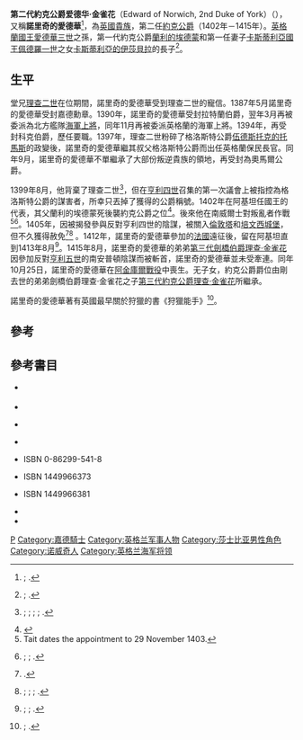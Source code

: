 '''第二代約克公爵爱德华·金雀花'''（Edward of Norwich, 2nd Duke of York）（{{bd|約1373年||1415年|10月25日|catIdx=E}}），又稱'''諾里奇的愛德華'''<ref>{{Harvnb|Cokayne|1959|p=900}}; {{Harvnb|Horrox|2004}}.</ref>，為[[英國|英國]][[貴族|貴族]]，第二任[[約克公爵|約克公爵]]（1402年－1415年）。[[英格蘭君主列表|英格蘭國王]][[爱德华三世_(英格兰)|愛德華三世]]之孫，第一代約克公爵[[蘭利的埃德蒙|蘭利的埃德蒙]]和第一任妻子[[卡斯蒂利亚君主列表|卡斯蒂利亞國王]][[佩德羅一世_(卡斯提爾)|佩德羅一世]]之女[[卡斯蒂利亞的伊莎貝拉|卡斯蒂利亞的伊莎貝拉]]的長子<ref>{{Harvnb|Pugh|1988|p=89}}; {{Harvnb|Tuck|2004}}.</ref>。

==生平==
堂兄[[理查二世|理查二世]]在位期間，諾里奇的愛德華受到理查二世的寵信。1387年5月諾里奇的愛德華受封嘉德勳章。1390年，諾里奇的愛德華受封拉特蘭伯爵，翌年3月再被委派為北方艦隊[[海軍上將|海軍上將]]，同年11月再被委派英格蘭的海軍上將。1394年，再受封科克伯爵，歷任要職。1397年，理查二世粉碎了格洛斯特公爵[[伍德斯托克的托马斯|伍德斯托克的托馬斯]]的政變後，諾里奇的愛德華繼其叔父格洛斯特公爵而出任英格蘭保民長官。同年9月，諾里奇的愛德華不單繼承了大部份叛逆貴族的領地，再受封為奧馬爾公爵。

1399年8月，他背棄了理查二世<ref>{{Harvnb|Tait|1896|p=402}}; {{Harvnb|Cokayne|1959|p=902}}; {{Harvnb|Horrox|2004}}; {{Harvnb|Pugh|1988|pp=3–6}}; {{Harvnb|Tuck|2004}}.</ref>，但在[[亨利四世_(英格兰)|亨利四世]]召集的第一次議會上被指控為格洛斯特公爵的謀害者，所幸只丟掉了獲得的公爵稱號。1402年在阿基坦任國王的代表，其父蘭利的埃德蒙死後襲約克公爵之位<ref>{{Cite web |url=http://www.britannica.com/EBchecked/topic/653689/Edward-of-Norwich-2nd-duke-of-York |title=Encyclopedia Britannica Edward of Norwich Second Duke of York |accessdate=2016-02-01 |archive-date=2014-05-03 |archive-url=https://web.archive.org/web/20140503120644/http://www.britannica.com/EBchecked/topic/653689/Edward-of-Norwich-2nd-duke-of-York |dead-url=no }}</ref>。後來他在南威爾士對叛亂者作戰<ref>Tait dates the appointment to 29 November 1403.</ref><ref>{{Harvnb|Tait|1896|p=402}}; {{Harvnb|Cokayne|1959|p=903}}; {{Harvnb|Horrox|2004}}.</ref>。1405年，因被揭發參與反對亨利四世的陰謀，被關入[[倫敦塔|倫敦塔]]和[[培文西城堡|培文西城堡]]，但不久獲得赦免<ref>{{Harvnb|Bean|2004}}.</ref><ref>{{Harvnb|Tait|1896|p=403}}; {{Harvnb|Pugh|1988|p=78}}; {{Harvnb|Cokayne|1959|p=903}}; {{Harvnb|Horrox|2004}}.</ref> 。1412年，諾里奇的愛德華參加{{link-en|克拉倫斯公爵托馬斯|Thomas of Lancaster, 1st Duke of Clarence}}的[[法國|法國]]遠征後，留在阿基坦直到1413年8月<ref>{{Harvnb|Tait|1896|p=403}}; {{Harvnb|Cokayne|1959|p=904}}; {{Harvnb|Horrox|2004}}.</ref>。1415年8月，諾里奇的愛德華的弟弟[[科尼斯伯勒的理查，第三代剑桥伯爵|第三代劍橋伯爵理查·金雀花]]因參加反對[[亨利五世_(英格兰)|亨利五世]]的南安普頓陰謀而被斬首，諾里奇的愛德華並未受牽連。同年10月25日，諾里奇的愛德華在[[阿金庫爾戰役|阿金庫爾戰役]]中喪生。无子女，約克公爵爵位由剛去世的弟弟劍橋伯爵理查·金雀花之子[[第三代约克公爵约克的理查|第三代約克公爵理查·金雀花]]所繼承。

諾里奇的愛德華著有英國最早關於狩獵的書《狩獵能手》<ref>{{Harvnb|Cokayne|1959|p=903}}; {{Harvnb|Horrox|2004}}.</ref>。

==參考==
{{Reflist|colwidth=30em}}

==參考書目==
*{{Cite encyclopedia |title = Percy, Henry, first earl of Northumberland (1341–1408)
  |last = Bean
  |first = J.M.W.
  |encyclopedia= [[Oxford_Dictionary_of_National_Biography|Oxford Dictionary of National Biography]]
  |url = http://www.oxforddnb.com/view/article/21932
  |accessdate = 3 October 2012
  |year = 2004
  |ref = harv
}} {{subscription required |date=October 2012}}
*{{Cite book |title = The Complete Peerage, edited by Geoffrey H. White
  |last = Cokayne
  |first = George Edward
  |publisher = St. Catherine Press
  |location = London
  |year = 1959
  |volume = XII(2)
  |ref = harv
}}
*{{Cite book |title = Richard , earl of Cambridge (1385–1415)
  |last = Harriss
  |first = G.L.
  |publisher = [[Oxford_Dictionary_of_National_Biography|Oxford Dictionary of National Biography]]
  |url = http://www.oxforddnb.com/view/article/23502
  |accessdate = 4 October 2012
  |year = 2004
  |ref = harv
}} {{subscription required |date=October 2012}}
*{{Cite book |title = Edward , second duke of York (c.1373–1415)
  |last = Horrox
  |first = Rosemary
  |publisher = [[Oxford_Dictionary_of_National_Biography|Oxford Dictionary of National Biography]]
  |url = http://www.oxforddnb.com/view/article/22356
  |accessdate = 18 October 2012
  |year = 2004
  |ref = harv
}}
*{{Cite book |title = Henry V and the Southampton Plot of 1415
  |last = Pugh
  |first = T.B.
  |publisher = Alan Sutton
  |year = 1988
  |ref = harv
}} ISBN 0-86299-541-8
*{{Cite book |title = Magna Carta Ancestry: A Study in Colonial and Medieval Families, ed. Kimball G. Everingham
  |last = Richardson
  |first = Douglas
  |location = Salt Lake City
  |year = 2011
  |edition = 2nd
  |volume = I
  |ref = {{sfnref|Richardson I|2011}}
}} ISBN 1449966373
*{{Cite book |title = Magna Carta Ancestry: A Study in Colonial and Medieval Families, ed. Kimball G. Everingham
  |last = Richardson
  |first = Douglas
  |location = Salt Lake City
  |year = 2011
  |edition = 2nd
  |volume = II
  |ref = {{sfnref|Richardson II|2011}}
}} ISBN 1449966381
*{{Cite book |title = 'Plantagenet', Edward
  |last = Tait
  |first = James
  |publisher = Dictionary of National Biography, 1885-1890
  |url = https://en.wikisource.org/wiki/Dictionary_of_National_Biography,_1885-1900/%27Plantagenet,%27_Edward
  |accessdate = 20 October 2012
  |year = 1896
  |volume = 45
  |pages = 401–4
  |ref = harv
}}
*{{Cite book |title = Edward of Langley, 2nd Duke of York
  |last = Tuck
  |first = Anthony
  |publisher = [[牛津國家人物傳記大辭典|Oxford Dictionary of National Biography]]
  |url = http://www.oxforddnb.com/view/article/16023
  |accessdate = 18 October 2012
  |year = 2004
  |ref = harv
}}

{{阿爾比馬爾公爵}}
{{約克公爵}}
{{玫瑰戰爭}}
{{英法百年戰爭}}
[[Category:約克公爵|P]]
[[Category:嘉德騎士|Category:嘉德騎士]]
[[Category:英格兰军事人物|Category:英格兰军事人物]]
[[Category:莎士比亚男性角色|Category:莎士比亚男性角色]]
[[Category:诺威奇人|Category:诺威奇人]]
[[Category:英格兰海军将领|Category:英格兰海军将领]]